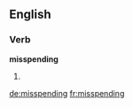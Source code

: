 ==English==

===Verb===
'''misspending'''

# {{third-person singular of|misspend}}

[[de:misspending]]
[[fr:misspending]]